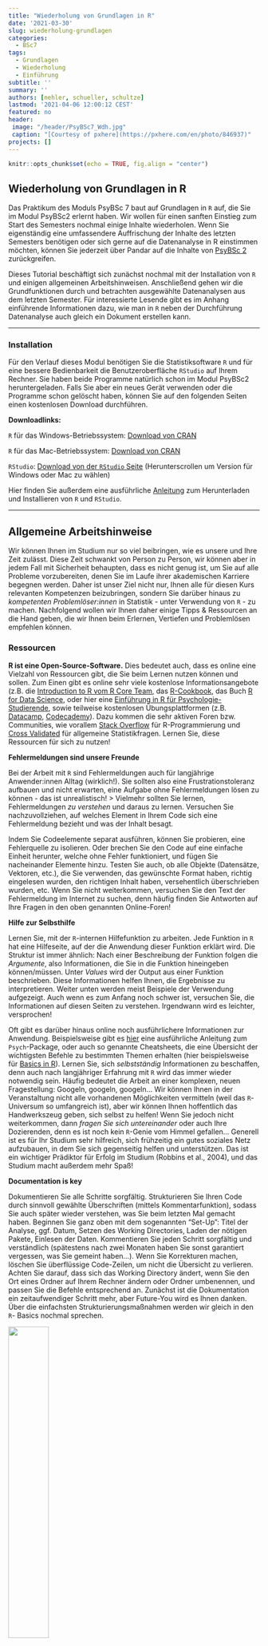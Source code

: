 ```yaml
---
title: "Wiederholung von Grundlagen in R"
date: '2021-03-30'
slug: wiederholung-grundlagen
categories:
  - BSc7
tags:
  - Grundlagen
  - Wiederholung
  - Einführung
subtitle: ''
summary: ''
authors: [nehler, schueller, schultze]
lastmod: '2021-04-06 12:00:12 CEST'
featured: no
header:
 image: "/header/PsyBSc7_Wdh.jpg"
 caption: "[Courtesy of pxhere](https://pxhere.com/en/photo/846937)"
projects: []
---
```


```r
knitr::opts_chunk$set(echo = TRUE, fig.align = "center")
```

## Wiederholung von Grundlagen in R

Das Praktikum des Moduls PsyBSc 7 baut auf Grundlagen in `R` auf, die Sie im Modul PsyBSc2 erlernt haben. Wir wollen für einen sanften Einstieg zum Start des Semesters nochmal einige Inhalte wiederholen. Wenn Sie eigenständig eine umfassendere Auffrischung der Inhalte des letzten Semesters benötigen oder sich gerne auf die Datenanalyse in R einstimmen möchten, können Sie jederzeit über Pandar auf die Inhalte von [PsyBSc 2](/lehre/#bsc2) zurückgreifen. 

Dieses Tutorial beschäftigt sich zunächst nochmal mit der Installation von `R` und einigen allgemeinen Arbeitshinweisen. Anschließend gehen wir die Grundfunktionen durch und betrachten ausgewählte Datenanalysen aus dem letzten Semester. Für interessierte Lesende gibt es im Anhang einführende Informationen dazu, wie man in `R` neben der Durchführung Datenanalyse auch gleich ein Dokument erstellen kann.

***

### Installation 

Für den Verlauf dieses Modul benötigen Sie die Statistiksoftware `R` und für eine bessere Bedienbarkeit die Benutzeroberfläche `RStudio` auf Ihrem Rechner. Sie haben beide Programme natürlich schon im Modul PsyBSc2 heruntergeladen. Falls Sie aber ein neues Gerät verwenden oder die Programme schon gelöscht haben, können Sie auf den folgenden Seiten einen kostenlosen Download durchführen.

**Downloadlinks:**

`R` für das Windows-Betriebssystem: [Download von CRAN](https://cran.r-project.org/bin/windows/base/)

`R` für das Mac-Betriebssystem: [Download von CRAN](https://cran.r-project.org/bin/macosx/)

`RStudio`: [Download von der `RStudio` Seite](https://rstudio.com/products/rstudio/download/) (Herunterscrollen um Version für Windows oder Mac zu wählen) 

Hier finden Sie außerdem eine ausführliche [Anleitung](https://www.uni-kiel.de/medinfo/lehre/medlife/Installation_instructions_for_R_and_RStudio.pdf) zum Herunterladen und Installieren von `R` und `RStudio`.

***

## Allgemeine Arbeitshinweise

Wir können Ihnen im Studium nur so viel beibringen, wie es unsere und Ihre Zeit zulässt. Diese Zeit schwankt von Person zu Person, wir können aber in jedem Fall mit Sicherheit behaupten, dass es nicht genug ist, um Sie auf alle Probleme vorzubereiten, denen Sie im Laufe ihrer akademischen Karriere begegnen werden. Daher ist unser Ziel nicht nur, Ihnen alle für diesen Kurs relevanten Kompetenzen beizubringen, sondern Sie darüber hinaus zu *kompetenten Problemlöser:innen* in Statistik - unter Verwendung von `R` - zu machen. Nachfolgend wollen wir Ihnen daher einige Tipps & Ressourcen an die Hand geben, die wir Ihnen beim Erlernen, Vertiefen und Problemlösen empfehlen können.

### Ressourcen

**R ist eine Open-Source-Software.** 
Dies bedeutet auch, dass es online eine Vielzahl von Ressourcen gibt, die Sie beim Lernen nutzen können und sollen. Zum Einen gibt es online sehr viele kostenlose Informationsangebote (z.B. die [Introduction to R vom R Core Team](https://cran.r-project.org/doc/manuals/r-release/R-intro.pdf), das [R-Cookbook](http://www.cookbook-r.com), das Buch [R for Data Science](https://r4ds.had.co.nz), oder hier eine [Einführung in R für Psychologie-Studierende](https://r-intro.tadaa-data.de/book/was-ist-r.html), sowie teilweise kostenlosen Übungsplattformen (z.B. [Datacamp](https://www.datacamp.com), [Codecademy](https://www.codecademy.com etc.)).
Dazu kommen die sehr aktiven Foren bzw. Communities, wie vorallem [Stack Overflow](https://stackoverflow.com) für R-Programmierung und [Cross Validated](https://stats.stackexchange.com) für allgemeine Statistikfragen. Lernen Sie, diese Ressourcen für sich zu nutzen!

**Fehlermeldungen sind unsere Freunde** 

Bei der Arbeit mit `R` sind Fehlermeldungen auch für langjährige Anwender:innen Alltag (wirklich!). Sie sollten also eine Frustrationstoleranz aufbauen und nicht erwarten, eine Aufgabe ohne Fehlermeldungen lösen zu können - das ist unrealistisch!
> Vielmehr sollten Sie lernen, Fehlermeldungen *zu verstehen* und daraus zu lernen. Versuchen Sie nachzuvollziehen, auf welches Element in Ihrem Code sich eine Fehlermeldung bezieht und was der Inhalt besagt. 

Indem Sie Codeelemente separat ausführen, können Sie probieren, eine Fehlerquelle zu isolieren. Oder brechen Sie den Code auf eine einfache Einheit herunter, welche ohne Fehler funktioniert, und fügen Sie nacheinander Elemente hinzu. Testen Sie auch, ob alle Objekte (Datensätze, Vektoren, etc.), die Sie verwenden, das gewünschte Format haben, richtig eingelesen wurden, den richtigen Inhalt haben, versehentlich überschrieben wurden, etc.  Wenn Sie nicht weiterkommen, versuchen Sie den Text der Fehlermeldung im Internet zu suchen, denn häufig finden Sie Antworten auf Ihre Fragen in den oben genannten Online-Foren!

**Hilfe zur Selbsthilfe**

Lernen Sie, mit der `R`-internen Hilfefunktion zu arbeiten. Jede Funktion in `R` hat eine Hilfeseite, auf der die Anwendung dieser Funktion erklärt wird. Die Struktur ist immer ähnlich: Nach einer Beschreibung der Funktion folgen die *Argumente*, also Informationen, die Sie in die Funktion hineingeben können/müssen. Unter *Values* wird der Output aus einer Funktion beschrieben. Diese Informationen helfen Ihnen, die Ergebnisse zu interpretieren. Weiter unten werden meist Beispiele der Verwendung aufgezeigt. Auch wenn es zum Anfang noch schwer ist, versuchen Sie, die Informationen auf diesen Seiten zu verstehen. Irgendwann wird es leichter, versprochen!

Oft gibt es darüber hinaus online noch ausführlichere Informationen zur Anwendung. Beispielsweise gibt es [hier](https://personality-project.org/r/psych/vignettes/intro.pdf) eine ausführliche Anleitung zum `Psych`-Package, oder auch so genannte Cheatsheets, die eine Übersicht der wichtigsten Befehle zu bestimmten Themen erhalten (hier beispielsweise für [Basics in R](https://www.rstudio.com/wp-content/uploads/2016/05/base-r.pdf)). Lernen Sie, sich *selbstständig* Informationen zu beschaffen, denn auch nach langjähriger Erfahrung mit `R` wird das immer wieder notwendig sein. Häufig bedeutet die Arbeit an einer komplexen, neuen Fragestellung: Googeln, googeln, googeln... Wir können Ihnen in der Veranstaltung nicht alle vorhandenen Möglichkeiten vermitteln (weil das `R`-Universum so umfangreich ist), aber wir können Ihnen hoffentlich das Handwerkszeug geben, sich selbst zu helfen! Wenn Sie jedoch nicht weiterkommen, dann *fragen Sie sich untereinander* oder auch Ihre Dozierenden, denn es ist noch kein `R`-Genie vom Himmel gefallen... Generell ist es für Ihr Studium sehr hilfreich, sich frühzeitig ein gutes soziales Netz aufzubauen, in dem Sie sich gegenseitig helfen und unterstützen. Das ist ein wichtiger Prädiktor für Erfolg im Studium (Robbins et al., 2004), und das Studium macht außerdem mehr Spaß! 

**Documentation is key**

Dokumentieren Sie alle Schritte sorgfältig. Strukturieren Sie Ihren Code durch sinnvoll gewählte Überschriften (mittels Kommentarfunktion), sodass Sie auch später wieder verstehen, was Sie beim letzten Mal gemacht haben. Beginnen Sie ganz oben mit dem sogenannten "Set-Up": Titel der Analyse, ggf. Datum, Setzen des Working Directories, Laden der nötigen Pakete, Einlesen der Daten. Kommentieren Sie jeden Schritt sorgfältig und verständlich (spätestens nach zwei Monaten haben Sie sonst garantiert vergessen, was Sie gemeint haben...). Wenn Sie Korrekturen machen, löschen Sie überflüssige Code-Zeilen, um nicht die Übersicht zu verlieren. Achten Sie darauf, dass sich das Working Directory ändert, wenn Sie den Ort eines Ordner auf Ihrem Rechner ändern oder Ordner umbenennen, und passen Sie die Befehle entsprechend an. Zunächst ist die Dokumentation ein zeitaufwendiger Schritt mehr, aber Future-You wird es Ihnen danken. Über die einfachsten Strukturierungsmaßnahmen werden wir gleich in den `R`- Basics nochmal sprechen.

![](/post/comments.jpg){width=40%}
<!-- https://i.redd.it/b9e4xbeg40151.jpg Ich habe keine Ahnung, ob das Bild urheberechtlich geschützt ist, und weiß nicht wie ich es herausfinden könnte-->

**Ausprobieren!**

Scheuen Sie sich nicht, viel auszuprobieren. Oft gibt es viele Wege zum Ziel, und durch das Ausprobieren mehrerer Möglichkeiten lernen Sie umso mehr Vorgehensweisen kennen. Suchen Sie gerne nach alternativen Wegen, probieren Sie andere Funktionen aus, laden Packages herunter und probieren Sie, damit zu arbeiten! Haben Sie keine Angst, etwas falsch zu machen. Durch die Dokumentation (s.o.) können Sie jederzeit, wenn etwas schief gegangen ist, zum vorherigen Schritt zurückkehren, und es nochmal probieren (auch das ist Alltag für alle Anwender:innen!). Behalten Sie immer ein Kopie der Rohdaten, die Sie nicht verändert haben, so können Sie beim Ausprobieren nichts kaputt machen! 


***

### `R`-Basics

#### `RStudio`

Das traditionelle `R` ist im Rahmen seiner Nutzeroberfläche einer Konsole ähnlich und damit nicht sehr benutzerfreundlich. Durch die Erweiterung mit `RStudio` wird die Verwendung deutlich erleichtert, weshalb wir dieses auch herunterladen. 

![](/post/2019-10-18-r-crash-kurs_files/rstudio.png)

`RStudio` besteht aus vier Panels. Wenn wir `RStudio` zum ersten Mal öffnen sind jedoch nur drei sichtbar. Das vierte wird durch das Öffnen eines neuen Files sichtbar (oder auch durch **Strg+Shift+n** bzw. in OS X: **Cmd+Shift+n**). 

Zunächst betrachten wir das Fenster unten links - die Konsole. In dieser kann Code ausgeführt werden. Beispielsweise können wir dort eine Addition eingeben und erhalten nach dem Drücken von **Enter** dann das Ergebnis der Operation.

```r
2 + 1
```

Auf diese Weise kann man zwar Aktionen ausführen, hat nach dem Schließen von `RStudio` aber keine Dokumentation, was man durchgeführt hat. Dafür ist das Script, also das eben neu geöffnete File, im linken oberen Fenster gedacht. Dort kann Code geschrieben und später auch gespeichert werden. Wenn wir unsere Addition nun dort notieren und anschließend **Enter** drücken passiert erstmal nichts. Damit etwas passiert, muss die Syntax mit Run Button  ![](/post/2019-10-18-r-crash-kurs_files/run.png) oder mit  **Strg+Return** (OS X: **cmd+Return**) ausgeführt werden. Das Ergebnis wird aber nicht im Script selbst, sondern in der Konsole angezeigt.

Oben rechts wird per Voreinstellung das *Environment* angezeigt, das wir gleich noch füllen werden. Unten rechts gibt es verschiedene Tabs wie beispielsweise die Hilfe und die Anzeige von Plots.

#### Strukturierung und einfache Operationen

Wir haben bereits eine Addition in unser Script geschrieben. Auch wenn wir dieses in zwei Jahren nochmal öffnen, werden wir uns wohl daran erinnern, was dieser Befehl macht. Das ist aber - wie wir bereits in den allgemeinen Hinweisen beschrieben haben - nicht immer so klar. Damit wir auch später noch wissen, weshalb wir eine Operation durchführen brauchen wir also *Kommentare*. In `R` werden sie durch (beliebig viele) `#` begonnen und enden bei einem Zeilenumbruch. Mit Kommentaren kann Syntax auch in verschiedene Abschnitte gegliedert werden. Wir empfehlen, Abschnittüberschriften mit `####` zu beginnen und mit `----` zu beenden. `RStudio` erkennt solche Kommentare automatisch als Überschriften und stellt über den ![](/post/2019-10-18-r-crash-kurs_files/outline.png) Button eine darauf basierende Gliederung zur Verfügung.

Beispielsweise könnten wir also unser Skript nun folgendermaßen besser lesbar machen.

```r
#### Wiederholung in R ----

1 + 2   # Addition
```

In der Gliederung sollte in `RStudio` jetzt die Überschrift "Wiederholung in R" auftauchen.

Neben einfachen Taschenrechner-Funktionen mit *numerischen Ergebnissen* kann R auch logische Abfragen und Vergleiche durchführen. Hier folgt ein Beispiel für das Prüfen auf Gleichheit:

```r
3 == 4   # Logische Abfrage auf Gleichheit
```

Die Ergebnisse dieser Abfragen sind *boolesch* - also immer entweder wahr (`TRUE`) oder falsch (`FALSE`).

[Hier](https://www.statmethods.net/management/operators.html) finden Sie weiterführende Informationen und eine Übersicht zu Rechenoperationen und logischen Abfragen.

#### Funktionen und Argumente

Die Umsetzung der Addition anhand normaler Zeichen ist recht simpel. Das ist jedoch eher eine Ausnahme, weshalb es in `R` vorprogrammierte Funktionen gibt. Für unsere bisherige Operation könnte man beispielsweise folgende Funktion nutzen:

```r
sum(1, 2) # Addition durch Funktion
```

Hier wird die Funktion `sum` genutzt, um eine Summe der Argumente (`1` und `2`) zu bilden. An diesem Beispiel lässt sich bereits die generelle Struktur von Funktionen in `R` erkennen:

```
funktion(argument1, argument2, argument3, ...)
```

Wenn Argumente verschiedene Funktionen haben, sollten sie auch benannt werden. Ein einfaches Beispiel ist das Runden von Zahlen. Hier gibt es zusätzlich zu der Zahl auch die Menge an Nachkommastellen, die angegeben werden soll. Funktionen in `R` haben die Grundstruktur `funktionsname(argument1 = ..., argument2 = ..., argument3 = ...)`. Die Argumente, die eine Funktion erwartet, können mit `args()` abgefragt werden. 

```r
args(round)
```

Testen Sie diese Möglichkeit mit anderen Funktionen, die Sie aus dem letzten Semester kennen! Wenn es einen Default-Wert für ein Argument gibt, wird er hier hinter dem `=` angezeigt. Bei `round` sagt uns der Ausdruck `digits = 0`, dass per default auf 0 Nachkommastellen gerundet wird.

```r
round(1.2859)
```

Wenn wir diesen Default-Wert überschreiben, können wir stattdessen bspw. auf 2 Stellen runden. 

```r
round(1.2859, digits = 2)
``` 

Argumente können durch die korrekte Reihenfolge oder durch explizite Benennung angesprochen werden. Wenn wir beispielsweise in der `round` Funktion die Reihenfolge der Argumente vertauschen, aber den Namen des Argumentes verwenden, funktioniert die Ausführung trotzdem.

```r
round(digits = 2, x = 1.2859)
``` 

In den allgemeinen Arbeitshinweisen haben wir bereits die interne Hilfe in `R` angesprochen. Anstatt nach der Funktion im Tab Help zu suchen, können Sie mit `?` oder `help()` die Hilfe aufrufen, um sich detaillierte Informationen zu dieser Funktion ausgeben zu lassen. Nutzen Sie diese Möglichkeit immer, wenn Ihnen die Anwendung einer Funktion nicht klar ist. 

#### Objekte und das Environment

Objekte dienen dazu, Ergebnisse abzulegen und diese in einer anderen Funktion zu verwenden. Die Zuweisung eines Ergebnisses zu einem Objekt erfolgt über den sog. Zuweisungspfeil `<-`.

```r
#### Objekte ----
my_num <- sum(3, 4, 1, 2) # Objekt zuweisen
```

Anders als zuvor wird in diesem Fall in der Konsole kein Ergebnis ausgedruckt, sondern lediglich der Befehl gespiegelt. Das Ergebnis der Summen-Funktion ist im Objekt `my_num` abgelegt. Dieses Objekt sollte nun auch im Panel oben rechts - spezifischer im Tab *Environment* - aufgetaucht sein. Nun können wir den Inhalt des Objektes an eine Funktionen weiterreichen zu können. In diesem Beispiel nutzen wir `sqrt` - die Berechnung einer Wurzel.

```r
sqrt(my_num) # Objekt in Funktion einbinden
```

Der Inhalt des Objektes wird so als Argument in die Funktion `sqrt` übergeben. Das ist letztlich das Gleiche wie

```r
sqrt(sum(3, 4, 1, 2)) # Verschachtelte Funktionen
```

wo das Ergebnis nicht explizit in einem Objekt gespeichert wird, sondern direkt als Argument an eine Funktion weitergegeben wird. Dabei werden geschachtelte Funktionen von innen nach außen evaluiert. Die Aneinanderkettung von Objektzuweisungen und Schachtelungen ist unbegrenzt, sodass sehr komplexe Systeme entstehen können. Weil das aber sehr schnell anstrengend werden kann - und man dabei leicht den Überblick verliert, was eigentlich wann ausgeführt wird - gibt es noch eine weitere Variante, Funktionen aneinander zu reihen: die *Pipe*.

Bei der Pipe `|>` wird ein links stehendes Objekt oder Ergebnis genommen und als *erstes Argument* der rechts stehenden Funktion eingesetzt. Für unser Wurzelbeispiel also:

```r
sum(3, 4, 1, 2) |> sqrt() # Nutzung Pipe
```

Das hat den immensen Vorteil, dass wir dadurch unseren Code wieder in der, im westlichen Kulturkreis üblichen Variante wie Text von links nach rechts lesen können. Dabei ist das was als erstes passiert links, das Ergebnis wird nach rechts weitergereicht und irgendetwas passiert damit. Ergebnisse, die man später noch braucht, sollten aber immer in einem Objekt abgelegt werden.


#### Vektoren und Matrizen 

##### Vektoren 

Vektoren sind ein spezieller Typ für Objekte, die in `R` durch den eben verwendeten Befehl `c()` erstellt werden können:

```r
zahlen <- c(8, 3, 4)
```

Wird eine Rechenoperation auf einen Vektor angewandt, so wird die Operation elementeweise vorgenommen. Hier sehen Sie, dass jedes einzelne Element des Vektors `zahlen` mit 3 multipliziert wird. 

```r
zahlen * 3
```

Vektoren können unterschiedlicher Art sein:

Typ | Kurzform | Inhalt
--- | -------- | ------
`logical` | `logi` | wahr (`TRUE`) oder falsch (`FALSE`)
`numeric` | `num` | Beliebige Zahlen
`character` | `char` | Kombinationen aus Zahlen und Buchstaben
`factor` | `fac` | Faktor mit bestimmter Anzahl an Stufen

Für einen vorhandenen Vektor kann die Klasse über die Funktion `str()` ermittelt werden. 

```r
str(zahlen)
```

Über die Funktion `as.character()` können die Elemente eines Vektors in Zeichen umgewandelt werden. Neben der Angabe `chr` sehen Sie auch, dass die Zahlen nun in Anführungszeichen dargestellt werden.

```r
zeichen <- as.character(zahlen)
str(zeichen)
```

Wenn Sie nun beispielsweise eine mathematische Funktion auf diesen Vektor anwenden würden, erhalten Sie eine Fehlermeldung. 

```r
zeichen * 3
```

Nutzen Sie die Möglichkeit, die Klasse eines Objektes zu erfragen (`str()`) deshalb auch, wenn Sie eine Fehlermeldung erhalten, um zu prüfen, ob ein Vektor die richtige Klasse hat.

##### Matrizen

Matrizen sind eine der vier Formen, in der in `R` mehrere Vektoren in einem gemeinsamen Objekt abgelegt werden können:

Typ | Dimensionen | Inhalt
--- | --------------- | ------
`matrix` | 2 | Vektoren des gleichen Typs
`array` | $n$ | Vektoren des gleichen Typs
`data.frame` | 2 | Vektoren der gleichen Länge
`list` | 1 | Beliebige Objekte

Sie können mit dem `matrix()`-Befehl angelegt werden:

```r
mat<- matrix(c(7, 3, 9, 1, 4, 6), ncol = 2)
```

Schauen Sie sich die erstellte Matrix an, in dem sie `mat` ausführen. Prüfen sie mit dem Befehl `str()`, von welcher Art die erstellte Matrix ist. 

```r
mat
str(mat)
```

Auf die Elemente innerhalb von Matrizen kann man über die sogenannte Indizierung zugreifen, indem man Zeile und Spalte nach der folgenden Form ansteuert: `[Zeile, Spalte]`. Das Element in der dritten Zeile und der ersten Spalte erreichen wir also über:
```r
mat[3, 1]
```

Die Dimensionen einer Matrix lassen sich bestimmen über: 
```r
nrow(mat)
ncol(mat)
dim(mat) #alternativer Befehl
```

In der Vorlesung wurden verschiedene Matrixoperationen besprochen. Alle diese Operationen sind auch in `R` implementiert und über einfache Befehle nutzbar. 

Hier ein Überblick über die in der Vorlesung behandelten Matrixoperationen und ihre Umsetzung in `R` (`m` steht dabei immer für eine beliebige Matrix):

![](/post/Matrixoperationen.png){width=100%}

#### Einlesen von Datensätzen

In der praktischen Nutzung bekommt man es mit Datensätzen in den unterschieldlichsten Dateiformaten zu tun. `R` kann Daten aus sehr vielen Formaten einlesen (.csv, .sav, .txt, .dat, ...). Teilweise müssen dafür spezielle Packages benutzt werden. Häufig empfiehlt sich (außerhalb der `R`-eigenen Formaten) die Nutzung von csv-Dateien. Hier finden Sie eine [Zusammenfassung](https://de.wikibooks.org/wiki/GNU_R:_Datenimport_und_-export) dazu. Wenn Daten bereits im `R`-eigenen .rda-Format vorliegen, können diese über den Befehl `load()` eingelesen werden.

Wir müssen `R` nur mitteilen, wo der Datensatz liegt et voilà, er wird uns zur Verfügung gestellt. Liegt der Datensatz bspw. auf dem Desktop, so müssen wir den Dateipfad dorthin legen und können dann den Datensatz laden (wir gehen hier davon aus, dass Ihr PC "Musterfrau" heißt):

```r
load("C:/Users/Musterfrau/Desktop/mach.rda")
```

Bei Dateipfaden ist darauf zu achten, dass bei  Linux `r fontawesome::fa("linux")` oder Mac OS Rechnern `r fontawesome::fa("apple")` immer Front-Slashes ("/") zum Anzeigen von Hierarchien zwischen Ordnern verwendet werden, während auf Windows Rechnern `r fontawesome::fa("windows")` im System aber bei Dateipfaden mit Back-Slashes gearbeitet wird ("\\"). `R` nutzt auf Windows Rechnern `r fontawesome::fa("windows")` ebenfalls Front-Slashes ("/").  Das bedeutet, dass, wenn wir auf Windows Rechnern `r fontawesome::fa("windows")` den Dateipfad aus dem Explorer kopieren, wir die Slashes "umdrehen" müssen.

Genauso sind Sie in der Lage, den Datensatz direkt aus dem Internet zu laden. Hierzu brauchen Sie nur die URL und müssen `R` sagen, dass es sich bei dieser um eine URL handelt, indem Sie die Funktion `url` auf den Link anwenden. Der funktionierende Befehl sieht so aus (wobei die URL in Anführungszeichen geschrieben werden muss):

```r
load(url("https://pandar.netlify.app/post/mach.rda"))
```

Durch die Betrachtung dieses Link erkennen wir, dass Websiten im Grunde auch nur sehr anschaulich dargestellte Ordnerstrukturen sind. So liegt auf der Pandar-Seite, die auf *netlify.app* gehostet wird, ein Ordner namens *post*, in welchem wiederum das `mach.rda` liegt.

Die hier verwendeten Daten stammen aus dem ["Open-Source Psychometrics Project"](https://openpsychometrics.org/_rawdata/), einer Online-Plattform, die eine Sammlung an Daten aus verschiedensten Persönlichkeitstests zur Verfügung stellt. Wir haben bereits eine kleine Aufbereitung der Daten durchgeführt, damit wir leichter in die Analysen starten können. Auf der genannten Seite kann man Fragebögen selbst ausfüllen, und so zum Datenpool beitragen. Der hier verwendete Datensatz enthält Items aus einem Machiavellismus-Fragebogen, den Sie bei Interesse [hier](https://openpsychometrics.org/tests/MACH-IV/) selbst ausfüllen können.




#### Überblick im Datensatz

Wir können uns die ersten (6) Zeilen des Datensatzes mit der Funktion `head` ansehen. Dazu müssen wir diese Funktion auf den Datensatz (das Objekt) `mach` anwenden:

```r
head(mach) # ersten 6 Zeilen
```

Da es sich bei unserem Datensatz um ein Objekt vom Typ `data.frame` handelt, können wir die Variablennamen des Datensatzes außerdem mit der `names`-Funktion abfragen. Eine weitere interessante Funktion ist `dim`, die die Anzahl der Zeilen und Spalten ausgibt. 

```r
names(mach) # Namen der Variablen

dim(mach) # Anzahl der Zeilen und Spalten 
```

Die ersten Items beschäftigen sich mit den üblichen Persönlichkeitseigenschaften. Anschließend gibt es einige demografische Angaben wie Alter oder auch Geschlecht. Die letzten Variablen repräsentieren Eigenschaften des Machiavellismus. Die Bedeutung von einzelnen Variablen wird erläutert, wenn Sie diese einsetzen. 

#### Einfache Deskriptivstatistik

Um auf einzelne Variablen in einem Datensatz zuzugreifen, kann man das `$`-Zeichen nutzen, und dann Funktionen auf die angesprochene Variable anwenden. Der Mittelwert wird mit der Funktion `mean` berechnet. Eine Schätzung für die Populationsvarianz erhalten wir mit `var`. Wir wenden diese uns bekannten Funktionen auf die Variable `cvhn` an. Diese gibt an, ob eine Person eine zynische Sichtweise auf die menschliche Natur hat. 

```r
mean(mach$cvhn)    # Mittelwert
var(mach$cvhn)     # geschätzte Populationsvarianz
```

Alternativ kann man analog zu oben auch die bereits besprochene Indizierung über eckige Klammern nutzen, um eine oder mehrere Variablen oder Beobachtungen auszuwählen. Unsere Variable ist dabei in Spalte 25 zu finden.

```r
mach[, 25] #Alle Zeilen, Spalte 25
```

Um eine Anzahl an Beobachtungen für eine bestimmte Variable zu bestimmen, kann mit der `table`-Funktion gearbeitet werden. Überprüfen wir die Häufigkeiten für die Variable, ob die Muttersprache Englisch ist `engnat`.

```r
table(mach$engnat)
str(mach$engnat)
```
Wir sehen, dass die Variable noch als numerisch hinterlegt ist. Wir wollen jedoch den Zahlen die Bedeutung zuordnen und so einen Faktor erstellen. Diesen werden wir später noch verwenden.

```r
mach$engnat <- factor(mach$engnat,                # Ausgangsvariable
                      levels = 1:2,               # Faktorstufen
                      labels = c("Ja", "Nein"))   # Bedeutung

str(mach$engnat)                                  # Test der Umwandlung
```

#### Packages 

Sogenannte Pakete stellen zusätzliche Funktionen zur Verfügung, die in base `R` nicht verfügbar sind. Aktuell sind in dem offiziellen Repository für `R` über 15.000 ergänzende Pakete verfügbar. Sehen Sie sich hier die vollständige [Liste](https://cran.r-project.org/web/packages/) an. Wenn Sie nach einem Paket für einen bestimmten Zweck suchen, ist es jedoch leichter, eine konventionelle Suchmaschine zu nutzen. Ein gutes Paket für die einfache Berechnung vieler deskriptiver Werte ist `psych` (mit der Funktion `describe`). Ohne Installation und Aktivierung ist diese nicht verfügbar.

```r
describe(mach$cvhn)
```

Pakete müssen vor der ersten Nutzung zunächst einmal heruntergeladen werden. Für einige von Ihnen wird dieser Schritt nicht nötig sein, da Sie es bereits heruntergeladen haben.

```r
install.packages("psych")
```

Danach muss man ein Package aus der library laden. Dies muss nach jedem Neustart von `R` erneut erfolgen, damit das Package genutzt werden kann. 

```r
library(psych)
describe(mach$cvhn)
```



#### Zusammenhang und lineare Regression

Die lineare Regression ist eine sehr einfache Analyse, um den Zusammenhang zwischen zwei Variablen zu untersuchen. Wir wollen die bereits betrachtete zynische Sichtweise auf die menschliche Natur `cvhn` als Kriterium nutzen. Prädiktor wird die positive Sichtweise auf die menschliche Natur `pvhn`. Man sollte von einem negativen Zusammenhang der Werte ausgehen.

Natürlich ist die Regressionsanalyse nicht ohne Voraussetzungen. Diese werden wir in den nächsten Wochen nochmal besprechen, an dieser Stelle also nicht betrachten. Eine simple Darstellung des Zusammenhangs kann man über die `plot`-Funktion abbilden. Schönere Grafiken erhält man mittels `ggplot`, was in der nächsten Sitzung unser Thema wird.

```r
plot(mach$pvhn, mach$cvhn, xlab = "Positive Sichtweise", ylab = "Negative Sichtweise")
```

Gerade in diesem Plot sieht man, dass die Standardfunktionalität von `R` mit der Menge an Personen im Datensatz nicht zurechtkommt. Die Umsetzung der Parameterschätzung anhand der kleinsten Quadrate ist mit der Funktion `lm` möglich. Beachten Sie hierbei, dass angegeben wird, welche Variable durch welche Variable vorhergesagt wird. Das bedeutet, dass wir hier zuerst die zynische Sichtweise und dann das Alter nennen müssen.

```r
lm(cvhn ~ pvhn, mach) # lineare Regression
```

Das Steigungsgewicht ist wie erwartet negativ. Der hier gegebene Output enthält zwar die wichtigsten Informationen, doch wird eigentlich noch viel mehr innerhalb der Funktion berechnet. Dies ist ein gutes Beispiel dafür, dass es manchmal Sinn ergibt, auch die Ergebnisse der Analyse in ein Objekt abzulegen.

```r
model <- lm(cvhn ~ pvhn, mach)  # Objektzuweisung
```

Beispielsweise können wir wie bereits angedeutet die Funktion `summary` verwenden, um eine Zusammenfassung der Ergebnisse zu erhalten.

```r
summary(model)
```

Hier werden uns neben dem Steigungskoeffizienten und dem Achsenabschnitt auch noch beispielsweise deren Signifikanz und $R^2$ angezeigt. Beide werden hier als signifikant angegeben. Es handelt sich um einen mittleren Effekt.

Doch es gibt noch einige weitere Informationen, die von der Funktion `lm` abgelegt werden. Die Bezeichnung der Einträge in der Liste `model` kann über `names` abgefragt werden.

```r
names(model) #andere Inhalte der Liste
```

Die weiteren Inhalte umfassen unter anderem die `residuals`, die für das Prüfen der Voraussetzungen wichtig wären, aber auch die vorhergesagten Werte (`fitted.values`). 

Nachdem wir nun eine kurze Wiederholung zur Analyse zum Zusammenhang zwischen zwei Variablen betrachtet haben, geht es im folgenden Teil um den Unterschied zwischen Gruppen.

#### Der $t$-Test

Der $t$-Test stellt einen sehr einfachen Test auf einen Gruppenunterschied dar. Mithilfe dieses Tests soll untersucht werden, ob die Mittelwerte in zwei Gruppen gleich sind. Dazu brauchen wir drei wichtige Annahmen. Auch hier werden wir uns mit dem Prüfen der Voraussetzungen nicht nochmal genauer beschäftigen und gehen davon aus, dass diese gegeben sind. Sie können diese [hier](/post/gruppenvergleiche-unabhaengig/) nochmal nachlesen.

In diesem Beispiel wollen wir uns damit beschäftigen, ob der zynische Blick auf die Menschheit in den Gruppen der native english speakers und non-native english speakers hinsichtlich des Mittelwerts gleich verteilt ist. Wir beschäftigen uns mit unabhängigen Stichproben. Für die Testung  wird als Null-Hypothese die Gleichheit der Mittelwerte in den beiden Gruppen formuliert.

$$H_0: \mu_1=\mu_2$$
Diese Hypothese gilt nicht, wenn $\mu_1\neq\mu_2$. In diesem Fall gilt irgendeine Alternativhypothese ($H_1$) mit einer Mittelwertsdifferenz $d=\mu_1-\mu_2$, die nicht Null ist $(d\neq0)$.

Die Umsetzung in `R` ist dabei nicht schwer und funktioniert mittels `t.test`. Dabei müssen einige Argumente eingegeben werden. Zunächst geht es darum, unabhängige (`engnat`) und abhängie Variabe (`cvhn`) für den Test festzulegen. In `data` muss festgehalten werden, in welchem Datensatz diese Variablen zu finden sind. Unter `paired` wird mit `FALSE` festgehalten, dass wir unabhängige Stichproben betrachten. Eine ungerichtete Hypothese ergibt für das Argument `alternative` den Input `two.sided`. Wir setzen die Varianzhomogenität `var.equal` auf `TRUE`, da wir wie beschrieben von der Erfüllung der Voraussetzungen ausgehen. Als Sicherheitsniveau (`conf.level`) legen wir `0.95` fest, was dann einem $\alpha$-Niveau von `0.05` entspricht.


```r
ttest <- t.test(cvhn ~ engnat,  # abhängige Variable ~ unabhängige Variable
       data = mach, # Datensatz
       paired = FALSE, # Stichproben sind unabhängig 
      alternative = "two.sided",        # zweiseitige Testung (Default)
      var.equal = TRUE,                 # Homoskedastizität liegt vor (-> Levene-Test)
      conf.level = .95)                 # alpha = .05 (Default)
```

```r
t.test(cvhn ~ engnat,  # abhängige Variable ~ unabhängige Variable
       data = mach, # Datensatz
       paired = FALSE, # Stichproben sind unabhängig 
      alternative = "two.sided",        # zweiseitige Testung (Default)
      var.equal = TRUE,                 # Homoskedastizität liegt vor (-> Levene-Test)
      conf.level = .95)                 # alpha = .05 (Default)
```

Der Output enthält folgende Informationen:

```r
output <- capture.output(
  t.test(cvhn ~ engnat,
       data = mach, 
       paired = FALSE,
       alternative = "two.sided",
      var.equal = TRUE,
      conf.level = .95))

cat(paste(output[1:3], collapse = "\n"))
```
zeigt an, dass es sich um einen Zwei-Stichproben $t$-Test handelt.

```r
cat(paste(output[4:5], collapse = "\n"))
```
zeigt uns die Datengrundlage (`X` und `Y`), den $t$-Wert, die $df$ und den $p$-Wert. 

$t$-Wert =`r round(ttest$statistic, 4)` und $p$-Wert $p\approx$ `r round(ttest$p.value, 4)`, somit ist dieser Mittelwertsvergleich auf dem 5% Niveau signifikant ($p < .05$). 

```r
cat(paste(output[6:12], collapse = "\n"))
```

zeigt uns die Alternativhypothese ($H_1:d \neq 0$), das Konfidenzintervall der Mittelwertsdifferenz sowie die Mittelwerte in den beiden Gruppen. Dadurch können wir auch erkennen, dass die empirische Mittelwertsdifferenz bei liegt.

Wie bei der Regression können wir auch den Test als Objekt ablegen. Wenn wir `names` darauf anwenden, sehen wir wieder alle Namen, die wir hinter `$` schreiben können.

```r
ttest <- t.test(cvhn ~ engnat,  # abhängige Variable ~ unabhängige Variable
       data = mach, # Datensatz
       paired = FALSE, # Stichproben sind unabhängig 
      alternative = "two.sided",        # zweiseitige Testung (Default)
      var.equal = TRUE,                 # Homoskedastizität liegt vor (-> Levene-Test)
      conf.level = .95)                 # alpha = .05 (Default)
names(ttest)    # alle möglichen Argumente, die wir diesem Objekt entlocken können
ttest$statistic # (empirischer) t-Wert
ttest$p.value   # zugehöriger p-Wert
```

Da die Null-Hypothese verworfen wird, nehmen wir an, dass es in der Population einen Mittelwertsunterschied hinsichtlich des zynischen Blickes auf die Menschheit gibt.

Nun sind wir am Schluss des behandelten Codes in der Seminar-Sitzung angekommen. Die Grundlagen von `R` und einigen statistischen Verfahren sind nun aufgefrischt und wir können mit Mut ins zweite Semester starten! 



***

## R-Skript
Den gesamten `R`-Code, der in dieser Sitzung genutzt wird, können Sie [`r fontawesome::fa("download")` hier herunterladen](/post/PsyBSc7_R_Files/Wiederholung.R).

***

## Appendix

### Appendix A {#AppendixA}
<details><summary>**Dokumente erstellen mit `R`**</summary>
blala

#### Markdown-Dateien erstellen

Ein R-Markdown ist ein Dokument, welches im R-Editor erstellt wird, und sowohl Textbestandteile als auch R-Code enthalten kann. Dieses Dokument wird in R erstellt und bearbeitet, und kann danach z.B. als Word-, PDF- oder HTML-Datei ausgegeben werden. Ein Markdown besteht aus freien Textbereichen und aus sogenannten R-Chunks (Absätzen mit R-Code). In Textabsätzen können bestimmte Befehle genutzt werden, um die Formatierung des Textes (Überschriften, Fettdruck, etc.) anzupassen. Markdowns sind beispielsweise nützlich, um Berichte über Datenauswertungen zu schreiben, in denen Analysen und deren Beschreibung sowie Interpretation in einem Dokument gebündelt werden. Ergebnisse können direkt in den Text übernommen werden, was viel Arbeit und Fehler sparen kann.

Hier finden Sie eine sehr [ausführliche Anleitung](https://rmarkdown.rstudio.com/lesson-1.html) für die Arbeit mit Markdowns. Hier finden Sie ein sogenanntes [Cheatsheet](https://rstudio.com/wp-content/uploads/2015/06/rmarkdown-german.pdf) für R-Markdown, das viele wichtige Befehle kurz und knapp zusammenfasst.

##### Schritte zur Erstellung eines Markdowns

- File -> New File -> R Markdown 
![](/post/Screenshot1.png){width=30%}

- Zielformat festlegen (Word, PDF, HTML...) und Titel geben
![](/post/Screenshot2.png){width=60%}

- Das Skript, das dadurch erstellt wird ist eine Schablone mit Vorlagen für Freitext und R-Chunks und wichtigen Hinweisen für die Erstellung. Hier finden Sie viele Informationen, die Ihnen beim Bearbeiten Ihres Markdowns helfen. Diese Vorlage können Sie ganz einfach weiterbearbeiten, um Ihr eigenes Dokument zu erstellen. 
![](/post/Screenshot3.png){width=70%}

- Indem Sie auf Knit (engl. "Stricken") klicken, wird das Dokument in Zielformat erstellt. Ohne Änderungen an der Vorlage können Sie das Skript knitten, und sehen schon einmal, wie das finale Dokument aussehen wird. Wenn Sie Änderungen vornehmen, können Sie immer wieder überprüfen, wie sich das auf das erstellte Dokument auswirkt. 
![](/post/Screenshot4.png){width=70%}

#### Papaja

Besonders hilfreich ist das Package *papaja* (Prepare Reproducible APA Journal Articles with R Markdown), mit dem `R`Markdown-Dokumente automatisch in das APA-Format gebracht werden. Neben der korrekten Zitierweise können damit Tabellen und Abbildungen im passenden Format erstellt werden. 

Wenn Sie das *papaja*-Package installiert haben, können Sie bei der Erstellung eines Markdowns mit den gleichen Schritten wie oben, unter Template den "APA article" auswählen, wodurch automatisch alle Einstellungen passend vorgenommen werden:

![](/post/Screenshot5.png){width=70%}

Das [Manual für die Anwendung](http://frederikaust.com/papaja_man/index.html) finden Sie online. 

</details>

***

## Literatur

Fox, J. & Weisberg, S. (2019). An {R} Companion to Applied Regression, Third Edition. Thousand Oaks CA: Sage. URL: [https://socialsciences.mcmaster.ca/jfox/Books/Companion/](https://socialsciences.mcmaster.ca/jfox/Books/Companion/)

Revelle, W. (2020) psych: Procedures for Personality and Psychological Research, Northwestern University, Evanston, Illinois, USA, [https://CRAN.R-project.org/package=psych](https://CRAN.R-project.org/package=psych) Version = 2.0.9.

Robbins, S. B., Lauver, K., Le, H., Davis, D., Langley, R., & Carlstrom, A. (2004). Do psychosocial and study skill factors predict college outcomes? A meta-analysis. Psychological bulletin, 130(2), 261.

